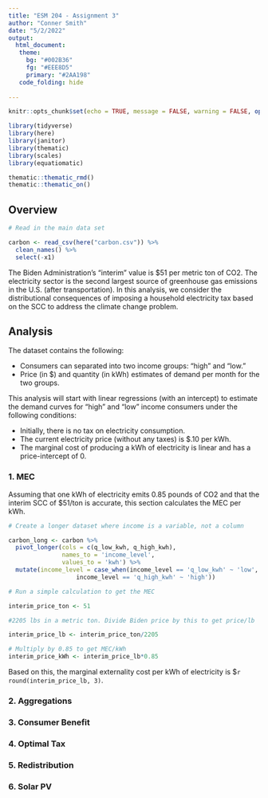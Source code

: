 ```yaml
---
title: "ESM 204 - Assignment 3"
author: "Conner Smith"
date: "5/2/2022"
output:
  html_document:
   theme:
     bg: "#002B36"
     fg: "#EEE8D5"
     primary: "#2AA198"
   code_folding: hide
   
---
```


```r
knitr::opts_chunk$set(echo = TRUE, message = FALSE, warning = FALSE, options(scipen = 999))

library(tidyverse)
library(here)
library(janitor)
library(thematic)
library(scales)
library(equatiomatic)

thematic::thematic_rmd()
thematic::thematic_on()

```


## Overview

```r
# Read in the main data set

carbon <- read_csv(here("carbon.csv")) %>% 
  clean_names() %>% 
  select(-x1)

```


The Biden Administration’s “interim” value is $51 per metric ton of CO2. The electricity sector is the second largest source of greenhouse gas emissions in the U.S. (after transportation). In this analysis, we consider the distributional consequences of imposing a household electricity tax based on the SCC to address the climate change problem.


## **Analysis** {.tabset}

The dataset contains the following:

- Consumers can separated into two income groups: “high” and “low.” 
- Price (in $) and quantity (in kWh) estimates of demand per month for the two groups. 

This analysis will start with linear regressions (with an intercept) to estimate the demand curves for “high” and “low” income consumers under the following conditions: 

- Initially, there is no tax on electricity consumption.
- The current electricity price (without any taxes) is $.10 per kWh.
- The marginal cost of producing a kWh of electricity is linear and has a price-intercept of 0.


### **1. MEC**

Assuming that one kWh of electricity emits 0.85 pounds of CO2 and that the interim SCC of $51/ton is accurate, this section calculates the MEC per kWh.

```r
# Create a longer dataset where income is a variable, not a column 

carbon_long <- carbon %>% 
  pivot_longer(cols = c(q_low_kwh, q_high_kwh),
               names_to = 'income_level',
               values_to = 'kwh') %>% 
  mutate(income_level = case_when(income_level == 'q_low_kwh' ~ 'low',
                   income_level == 'q_high_kwh' ~ 'high'))

# Run a simple calculation to get the MEC 

interim_price_ton <- 51

#2205 lbs in a metric ton. Divide Biden price by this to get price/lb

interim_price_lb <- interim_price_ton/2205

# Multiply by 0.85 to get MEC/kWh
interim_price_kWh <- interim_price_lb*0.85

```

Based on this, the marginal externality cost per kWh of electricity is $`r round(interim_price_lb, 3)`.

### **2. Aggregations**

### **3. Consumer Benefit**

### **4. Optimal Tax**

### **5. Redistribution**

### **6. Solar PV**
